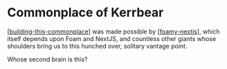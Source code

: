 # Commonplace of Kerrbear

[[building-this-commonplace]] was made possible by [[foamy-nextjs]], which itself depends upon Foam and NextJS, and countless other giants whose shoulders bring us to this hunched over, solitary vantage point.

Whose second brain is this?

[//begin]: # "Autogenerated link references for markdown compatibility"
[building-this-commonplace]: building-this-commonplace "Building This Commonplace"
[foamy-nextjs]: foam/foamy-nextjs "Foamy NextJS"
[//end]: # "Autogenerated link references"
